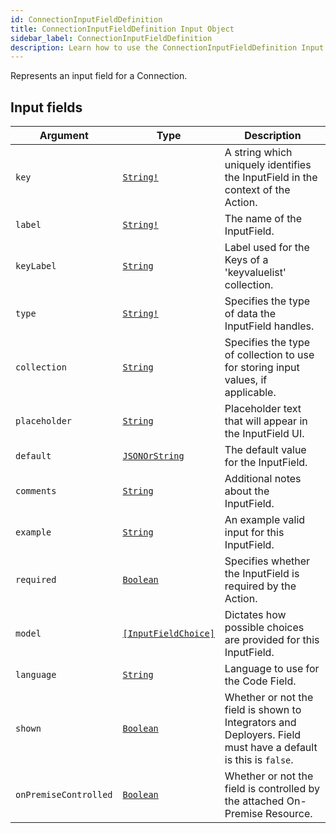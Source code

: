 ```yaml
---
id: ConnectionInputFieldDefinition
title: ConnectionInputFieldDefinition Input Object
sidebar_label: ConnectionInputFieldDefinition
description: Learn how to use the ConnectionInputFieldDefinition Input Object for Builder's API.
---
```


Represents an input field for a Connection.

## Input fields

| Argument              | Type                                                                 | Description                                                                                                   |
| --------------------- | -------------------------------------------------------------------- | ------------------------------------------------------------------------------------------------------------- |
| `key`                 | [`String!`](/composer/builder/api/schema/scalar/String.mdx)                            | A string which uniquely identifies the InputField in the context of the Action.                               |
| `label`               | [`String!`](/composer/builder/api/schema/scalar/String.mdx)                            | The name of the InputField.                                                                                   |
| `keyLabel`            | [`String`](/composer/builder/api/schema/scalar/String.mdx)                             | Label used for the Keys of a 'keyvaluelist' collection.                                                       |
| `type`                | [`String!`](/composer/builder/api/schema/scalar/String.mdx)                            | Specifies the type of data the InputField handles.                                                            |
| `collection`          | [`String`](/composer/builder/api/schema/scalar/String.mdx)                             | Specifies the type of collection to use for storing input values, if applicable.                              |
| `placeholder`         | [`String`](/composer/builder/api/schema/scalar/String.mdx)                             | Placeholder text that will appear in the InputField UI.                                                       |
| `default`             | [`JSONOrString`](/composer/builder/api/schema/scalar/JSONOrString.mdx)                 | The default value for the InputField.                                                                         |
| `comments`            | [`String`](/composer/builder/api/schema/scalar/String.mdx)                             | Additional notes about the InputField.                                                                        |
| `example`             | [`String`](/composer/builder/api/schema/scalar/String.mdx)                             | An example valid input for this InputField.                                                                   |
| `required`            | [`Boolean`](/composer/builder/api/schema/scalar/Boolean.mdx)                           | Specifies whether the InputField is required by the Action.                                                   |
| `model`               | [`[InputFieldChoice]`](/composer/builder/api/schema/input_object/InputFieldChoice.mdx) | Dictates how possible choices are provided for this InputField.                                               |
| `language`            | [`String`](/composer/builder/api/schema/scalar/String.mdx)                             | Language to use for the Code Field.                                                                           |
| `shown`               | [`Boolean`](/composer/builder/api/schema/scalar/Boolean.mdx)                           | Whether or not the field is shown to Integrators and Deployers. Field must have a default is this is `false`. |
| `onPremiseControlled` | [`Boolean`](/composer/builder/api/schema/scalar/Boolean.mdx)                           | Whether or not the field is controlled by the attached On-Premise Resource.                                   |
